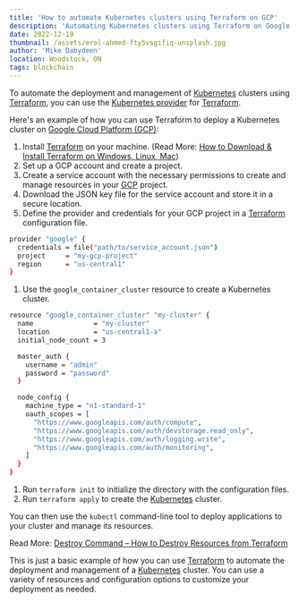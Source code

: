 ```yaml
---
title: 'How to automate Kubernetes clusters using Terraform on GCP'
description: 'Automating Kubernetes clusters using Terraform on Google Cloud Platform'
date: 2022-12-19
thumbnail: /assets/erol-ahmed-fty5vsgifiq-unsplash.jpg
author: 'Mike Dabydeen'
location: Woodstock, ON
tags: blockchain
---
```


To automate the deployment and management of [Kubernetes](https://kubernetes.io/) clusters using [Terraform](https://www.terraform.io/), you can use the [Kubernetes provider](https://registry.terraform.io/providers/hashicorp/kubernetes/latest/docs) for [Terraform](https://www.terraform.io/).

Here's an example of how you can use Terraform to deploy a Kubernetes cluster on [Google Cloud Platform (GCP)](https://cloud.google.com/):

1. Install [Terraform](https://www.terraform.io/) on your machine. (Read More: [How to Download & Install Terraform on Windows, Linux, Mac](https://spacelift.io/blog/how-to-install-terraform))
2. Set up a GCP account and create a project.
3. Create a service account with the necessary permissions to create and manage resources in your [GCP](https://cloud.google.com/) project.
4. Download the JSON key file for the service account and store it in a secure location.
5. Define the provider and credentials for your GCP project in a [Terraform](https://www.terraform.io/) configuration file.

```bash
provider "google" {
  credentials = file("path/to/service_account.json")
  project     = "my-gcp-project"
  region      = "us-central1"
}
```

1. Use the `google_container_cluster` resource to create a Kubernetes cluster.

```bash
resource "google_container_cluster" "my-cluster" {
  name               = "my-cluster"
  location           = "us-central1-a"
  initial_node_count = 3

  master_auth {
    username = "admin"
    password = "password"
  }

  node_config {
    machine_type = "n1-standard-1"
    oauth_scopes = [
      "https://www.googleapis.com/auth/compute",
      "https://www.googleapis.com/auth/devstorage.read_only",
      "https://www.googleapis.com/auth/logging.write",
      "https://www.googleapis.com/auth/monitoring",
    ]
  }
}
```

1. Run `terraform init` to initialize the directory with the configuration files.
2. Run `terraform apply` to create the [Kubernetes](https://kubernetes.io/) cluster.

You can then use the `kubectl` command-line tool to deploy applications to your cluster and manage its resources.

Read More: [Destroy Command – How to Destroy Resources from Terraform](https://spacelift.io/blog/how-to-destroy-terraform-resources)

This is just a basic example of how you can use [Terraform](https://www.terraform.io/) to automate the deployment and management of a [Kubernetes](https://kubernetes.io/) cluster. You can use a variety of resources and configuration options to customize your deployment as needed.
